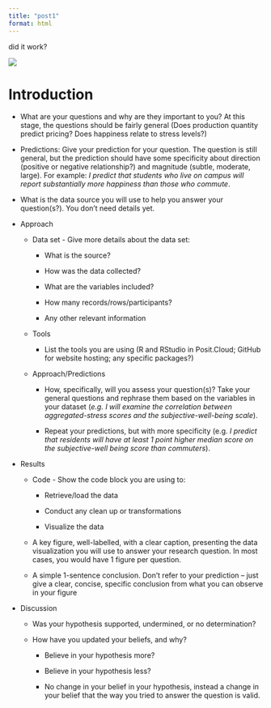 ```yaml
---
title: "post1"
format: html
---
```


did it work?

![](Cane_corso_puppies.jpeg)

# Introduction

-   What are your questions and why are they important to you? At this stage, the questions should be fairly general (Does production quantity predict pricing? Does happiness relate to stress levels?)

-   Predictions: Give your prediction for your question. The question is still general, but the prediction should have some specificity about direction (positive or negative relationship?) and magnitude (subtle, moderate, large). For example: *I predict that students who live on campus will report substantially more happiness than those who commute*.

-   What is the data source you will use to help you answer your question(s?). You don’t need details yet.

<!-- -->

-   Approach

    -   Data set - Give more details about the data set:

        -   What is the source?

        -   How was the data collected?

        -   What are the variables included?

        -   How many records/rows/participants?

        -   Any other relevant information

    -   Tools

        -   List the tools you are using (R and RStudio in Posit.Cloud; GitHub for website hosting; any specific packages?)

    -   Approach/Predictions

        -   How, specifically, will you assess your question(s)? Take your general questions and rephrase them based on the variables in your dataset (*e.g.* *I will examine the correlation between aggregated-stress scores and the subjective-well-being scale*).

        -   Repeat your predictions, but with more specificity (e.g. *I predict that residents will have at least 1 point higher median score on the subjective-well being score than commuters*).

-   Results

    -   Code - Show the code block you are using to:

        -   Retrieve/load the data

        -   Conduct any clean up or transformations

        -   Visualize the data

    -   A key figure, well-labelled, with a clear caption, presenting the data visualization you will use to answer your research question. In most cases, you would have 1 figure per question.

    -   A simple 1-sentence conclusion. Don’t refer to your prediction – just give a clear, concise, specific conclusion from what you can observe in your figure

-   Discussion

    -   Was your hypothesis supported, undermined, or no determination?

    -   How have you updated your beliefs, and why?

        -   Believe in your hypothesis more?

        -   Believe in your hypothesis less?

        -   No change in your belief in your hypothesis, instead a change in your belief that the way you tried to answer the question is valid.
